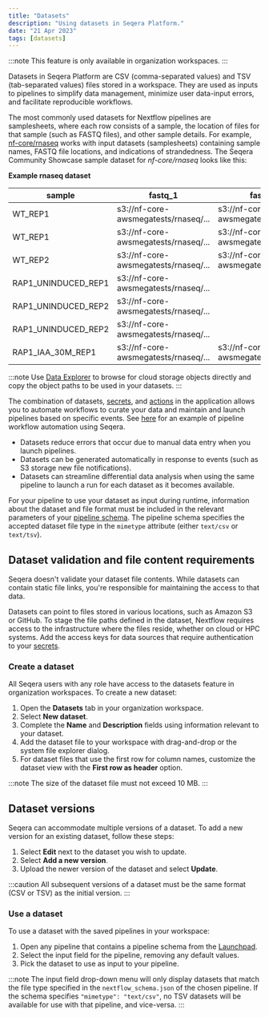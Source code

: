 ```yaml
---
title: "Datasets"
description: "Using datasets in Seqera Platform."
date: "21 Apr 2023"
tags: [datasets]
---
```


:::note
This feature is only available in organization workspaces.
:::

Datasets in Seqera Platform are CSV (comma-separated values) and TSV (tab-separated values) files stored in a workspace. They are used as inputs to pipelines to simplify data management, minimize user data-input errors, and facilitate reproducible workflows.

The most commonly used datasets for Nextflow pipelines are samplesheets, where each row consists of a sample, the location of files for that sample (such as FASTQ files), and other sample details. For example, [nf-core/rnaseq](https://github.com/nf-core/rnaseq) works with input datasets (samplesheets) containing sample names, FASTQ file locations, and indications of strandedness. The Seqera Community Showcase sample dataset for _nf-core/rnaseq_ looks like this:

**Example rnaseq dataset**

|sample |fastq_1 |fastq_2 |strandedness|
|-------------------|------------------------------------|---------------------------------------------|------------|
|WT_REP1            |s3://nf-core-awsmegatests/rnaseq/...|s3://nf-core-awsmegatests/rnaseq/...         |reverse     |
|WT_REP1            |s3://nf-core-awsmegatests/rnaseq/...|s3://nf-core-awsmegatests/rnaseq/...         |reverse     |
|WT_REP2            |s3://nf-core-awsmegatests/rnaseq/...|s3://nf-core-awsmegatests/rnaseq/...         |reverse     |
|RAP1_UNINDUCED_REP1|s3://nf-core-awsmegatests/rnaseq/...|                                             |reverse     |
|RAP1_UNINDUCED_REP2|s3://nf-core-awsmegatests/rnaseq/...|                                             |reverse     |
|RAP1_UNINDUCED_REP2|s3://nf-core-awsmegatests/rnaseq/...|                                             |reverse     |
|RAP1_IAA_30M_REP1  |s3://nf-core-awsmegatests/rnaseq/...|s3://nf-core-awsmegatests/rnaseq/...         |reverse     |

:::note
Use [Data Explorer](../data/data-explorer.mdx) to browse for cloud storage objects directly and copy the object paths to be used in your datasets.
:::

The combination of datasets, [secrets](../secrets/overview.mdx), and [actions](../pipeline-actions/overview.mdx) in the application allows you to automate workflows to curate your data and maintain and launch pipelines based on specific events. See [here](https://seqera.io/blog/workflow-automation/) for an example of pipeline workflow automation using Seqera.

- Datasets reduce errors that occur due to manual data entry when you launch pipelines.
- Datasets can be generated automatically in response to events (such as S3 storage new file notifications).
- Datasets can streamline differential data analysis when using the same pipeline to launch a run for each dataset as it becomes available.

For your pipeline to use your dataset as input during runtime, information about the dataset and file format must be included in the relevant parameters of your [pipeline schema](../pipeline-schema/overview.mdx). The pipeline schema specifies the accepted dataset file type in the `mimetype` attribute (either `text/csv` or `text/tsv`).

## Dataset validation and file content requirements

Seqera doesn't validate your dataset file contents. While datasets can contain static file links, you're responsible for maintaining the access to that data.

Datasets can point to files stored in various locations, such as Amazon S3 or GitHub. To stage the file paths defined in the dataset, Nextflow requires access to the infrastructure where the files reside, whether on cloud or HPC systems. Add the access keys for data sources that require authentication to your [secrets](../secrets/overview.mdx).

### Create a dataset

All Seqera users with any role have access to the datasets feature in organization workspaces. To create a new dataset:

1. Open the **Datasets** tab in your organization workspace.
2. Select **New dataset**.
3. Complete the **Name** and **Description** fields using information relevant to your dataset.
4. Add the dataset file to your workspace with drag-and-drop or the system file explorer dialog.
5. For dataset files that use the first row for column names, customize the dataset view with the **First row as header** option.

:::note
The size of the dataset file must not exceed 10 MB.
:::

## Dataset versions

Seqera can accommodate multiple versions of a dataset. To add a new version for an existing dataset, follow these steps:

1. Select **Edit** next to the dataset you wish to update.
2. Select **Add a new version**.
3. Upload the newer version of the dataset and select **Update**.

:::caution
All subsequent versions of a dataset must be the same format (CSV or TSV) as the initial version.
:::

### Use a dataset

To use a dataset with the saved pipelines in your workspace:

1. Open any pipeline that contains a pipeline schema from the [Launchpad](../launch/launchpad.mdx).
2. Select the input field for the pipeline, removing any default values.
3. Pick the dataset to use as input to your pipeline.

:::note
The input field drop-down menu will only display datasets that match the file type specified in the `nextflow_schema.json` of the chosen pipeline. If the schema specifies `"mimetype": "text/csv"`, no TSV datasets will be available for use with that pipeline, and vice-versa.
:::
